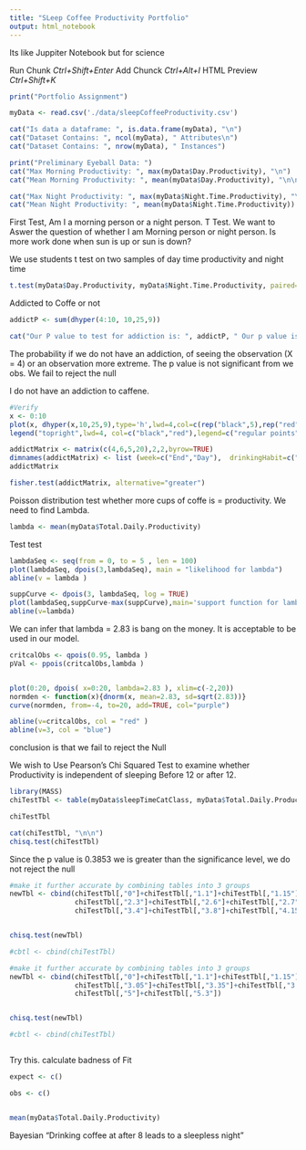 ```yaml
---
title: "SLeep Coffee Productivity Portfolio"
output: html_notebook
---
```


Its like Juppiter Notebook but for science

Run Chunk *Ctrl+Shift+Enter*
Add Chunck *Ctrl+Alt+I*
HTML Preview *Ctrl+Shift+K*

```r

print("Portfolio Assignment")


```

```r

myData <- read.csv('./data/sleepCoffeeProductivity.csv')

cat("Is data a dataframe: ", is.data.frame(myData), "\n")
cat("Dataset Contains: ", ncol(myData), " Attributes\n")
cat("Dataset Contains: ", nrow(myData), " Instances")


```

```r
print("Preliminary Eyeball Data: ")
cat("Max Morning Productivity: ", max(myData$Day.Productivity), "\n")
cat("Mean Morning Productivity: ", mean(myData$Day.Productivity), "\n\n")

cat("Max Night Productivity: ", max(myData$Night.Time.Productivity), "\n")
cat("Mean Night Productivity: ", mean(myData$Night.Time.Productivity))


```

First Test, Am I a morning person or a night person. T Test. We want to Aswer the question of whether I am Morning person or night person. Is more work done when sun is up or sun is down?

We use students t test on two samples of day time productivity and night time


```r

t.test(myData$Day.Productivity, myData$Night.Time.Productivity, paired=TRUE)


```

Addicted to Coffe or not


```r

addictP <- sum(dhyper(4:10, 10,25,9))

cat("Our P value to test for addiction is: ", addictP, " Our p value is: ", addictP*100, "%")

```
The probability if we do not have an addiction, of seeing the observation (X = 4) or an observation more extreme. The p value is not significant from we obs. We fail to reject the null

I do not have an addiction to caffene.

```r


#Verify
x <- 0:10
plot(x, dhyper(x,10,25,9),type='h',lwd=4,col=c(rep("black",5),rep("red",3)))
legend("topright",lwd=4, col=c("black","red"),legend=c("regular points","more extreme"))


```
```r

addictMatrix <- matrix(c(4,6,5,20),2,2,byrow=TRUE)
dimnames(addictMatrix) <- list (week=c("End","Day"),  drinkingHabit=c("Abuse","Normal") )
addictMatrix

fisher.test(addictMatrix, alternative="greater")

```

Poisson distribution test whether more cups of coffe is = productivity. We need to find Lambda.

```r

lambda <- mean(myData$Total.Daily.Productivity)


```

Test test

```r

lambdaSeq <- seq(from = 0, to = 5 , len = 100)
plot(lambdaSeq, dpois(3,lambdaSeq), main = "likelihood for lambda")
abline(v = lambda )

```

```r

suppCurve <- dpois(3, lambdaSeq, log = TRUE)
plot(lambdaSeq,suppCurve-max(suppCurve),main='support function for lambda')
abline(v=lambda)


```

We can infer that lambda = 2.83 is bang on the money. It is acceptable to be used in our model.

```r

critcalObs <- qpois(0.95, lambda ) 
pVal <- ppois(critcalObs,lambda ) 


plot(0:20, dpois( x=0:20, lambda=2.83 ), xlim=c(-2,20))
normden <- function(x){dnorm(x, mean=2.83, sd=sqrt(2.83))}
curve(normden, from=-4, to=20, add=TRUE, col="purple")

abline(v=critcalObs, col = "red" ) 
abline(v=3, col = "blue")


```

conclusion is that we fail to reject the Null

We wish to Use Pearson's Chi Squared Test to examine whether Productivity is independent of sleeping Before 12 or after 12.

```r

library(MASS)
chiTestTbl <- table(myData$sleepTimeCatClass, myData$Total.Daily.Productivity)

chiTestTbl

cat(chiTestTbl, "\n\n")
chisq.test(chiTestTbl)


```
Since the p value is 0.3853 we is greater than the significance level, we do not reject the null

```r
#make it further accurate by combining tables into 3 groups
newTbl <- cbind(chiTestTbl[,"0"]+chiTestTbl[,"1.1"]+chiTestTbl[,"1.15"]+chiTestTbl[,"1.45"]+chiTestTbl[,"2"]+chiTestTbl[,"2.05"]+chiTestTbl[,"2.15"],
                chiTestTbl[,"2.3"]+chiTestTbl[,"2.6"]+chiTestTbl[,"2.7"]+chiTestTbl[,"3.05"]+chiTestTbl[,"3.35"]+chiTestTbl[,"3.4"]+chiTestTbl[,"3.45"],
                chiTestTbl[,"3.4"]+chiTestTbl[,"3.8"]+chiTestTbl[,"4.15"]+chiTestTbl[,"4.3"]+chiTestTbl[,"4.35"]+chiTestTbl[,"4.45"]+chiTestTbl[,"5"]+chiTestTbl[,"5.3"])


chisq.test(newTbl)

#cbtl <- cbind(chiTestTbl)

```

```r

#make it further accurate by combining tables into 3 groups
newTbl <- cbind(chiTestTbl[,"0"]+chiTestTbl[,"1.1"]+chiTestTbl[,"1.15"]+chiTestTbl[,"1.45"]+chiTestTbl[,"2"]+chiTestTbl[,"2.05"]+chiTestTbl[,"2.15"]+ chiTestTbl[,"2.3"]+chiTestTbl[,"2.6"]+chiTestTbl[,"2.7"],
                chiTestTbl[,"3.05"]+chiTestTbl[,"3.35"]+chiTestTbl[,"3.4"]+chiTestTbl[,"3.45"]+chiTestTbl[,"3.4"]+chiTestTbl[,"3.8"]+chiTestTbl[,"4.15"]+chiTestTbl[,"4.3"]+chiTestTbl[,"4.35"]+chiTestTbl[,"4.45"]+
                chiTestTbl[,"5"]+chiTestTbl[,"5.3"])       


chisq.test(newTbl)

#cbtl <- cbind(chiTestTbl)



```


Try this. calculate badness of Fit


```r

expect <- c()

obs <- c()



```

```r
mean(myData$Total.Daily.Productivity)
```

Bayesian
"Drinking coffee at after 8 leads to a sleepless night"

```r



```



```r




```



